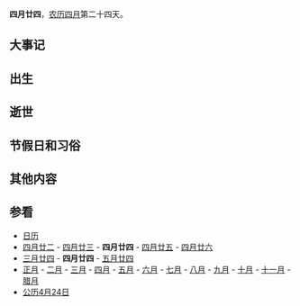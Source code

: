 {{Lunar04Calendar}}
'''四月廿四'''，[[农历|农历]][[四月_(农历)|四月]]第二十四天。

==大事记==

==出生==

==逝世==

==节假日和习俗==

==其他内容==

==参看==
*[[历史上的今天|日历]]
*[[四月廿二|四月廿二]] - [[四月廿三|四月廿三]] - '''四月廿四''' - [[四月廿五|四月廿五]] - [[四月廿六|四月廿六]]
*[[三月廿四|三月廿四]] - '''四月廿四''' - [[五月廿四|五月廿四]]
*[[正月|正月]] - [[二月_(农历)|二月]] - [[三月_(农历)|三月]] - [[四月_(农历)|四月]] - [[五月_(农历)|五月]] - [[六月_(农历)|六月]] - [[七月_(农历)|七月]] - [[八月_(农历)|八月]] - [[九月_(农历)|九月]] - [[十月_(农历)|十月]] - [[十一月_(农历)|十一月]] - [[腊月|腊月]]
*[[公历|公历]][[4月24日|4月24日]]